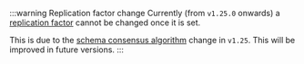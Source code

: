 :::warning Replication factor change
Currently (from `v1.25.0` onwards) a [replication factor](/developers/weaviate/concepts/replication-architecture/cluster-architecture#replication-factor) cannot be changed once it is set.

This is due to the [schema consensus algorithm](/developers/weaviate/concepts/replication-architecture/consistency) change in `v1.25`. This will be improved in future versions.
:::
